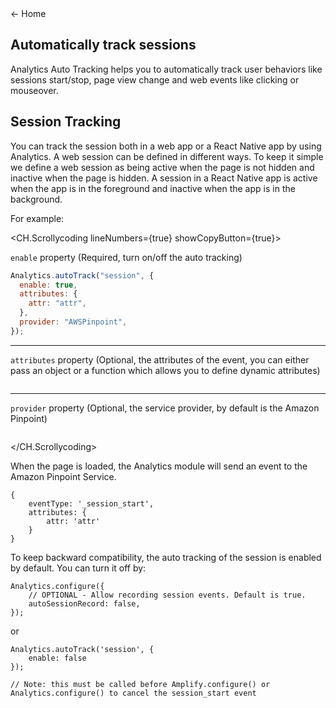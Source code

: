 
<div style={{ marginBottom: "2rem" }}>
  <Link href="/">&larr; Home</Link>
</div>

## Automatically track sessions

Analytics Auto Tracking helps you to automatically track user behaviors like sessions start/stop, page view change and web events like clicking or mouseover.

## Session Tracking

You can track the session both in a web app or a React Native app by using Analytics. A web session can be defined in different ways. To keep it simple we define a web session as being active when the page is not hidden and inactive when the page is hidden. A session in a React Native app is active when the app is in the foreground and inactive when the app is in the background.

For example:

<CH.Scrollycoding lineNumbers={true} showCopyButton={true}>

`enable` property (Required, turn on/off the auto tracking)

```js app.js mark=2
Analytics.autoTrack("session", {
  enable: true,
  attributes: {
    attr: "attr",
  },
  provider: "AWSPinpoint",
});
```

---

`attributes` property (Optional, the attributes of the event, you can either pass an object or a function which allows you to define dynamic attributes)

```js app.js mark=3:5

```

---

`provider` property (Optional, the service provider, by default is the Amazon Pinpoint)

```js app.js mark=6

```

</CH.Scrollycoding>

When the page is loaded, the Analytics module will send an event to the Amazon Pinpoint Service.

```
{
    eventType: '_session_start',
    attributes: {
        attr: 'attr'
    }
}

```

To keep backward compatibility, the auto tracking of the session is enabled by default. You can turn it off by:

```
Analytics.configure({
    // OPTIONAL - Allow recording session events. Default is true.
    autoSessionRecord: false,
});
```

or

```
Analytics.autoTrack('session', {
    enable: false
});

// Note: this must be called before Amplify.configure() or Analytics.configure() to cancel the session_start event

```

<div style={{ height: 999 }} />
